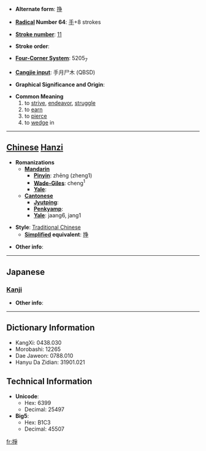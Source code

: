 * '''Alternate form''': [[挣]]

* '''[[Wiktionary:Chinese radical index| Radical]] Number 64''': [[Wiktionary:Chinese radical index 手|手]]+8 strokes

* '''[[Wiktionary:Chinese total strokes index|Stroke number]]''': [[Wiktionary:Chinese total strokes index 11|11]]

* '''Stroke order''': 

* '''[[Wiktionary:Chinese four corner index|Four-Corner System]]''': 5205<sub>7</sub>

* '''[[Wiktionary:Chinese Cangjie index|Cangjie input]]''': 手月尸木 (QBSD)

* '''Graphical Significance and Origin''': 

* '''Common Meaning'''
*#to [[strive]], [[endeavor]], [[struggle]]
*# to [[earn]]
*# to [[pierce]]
*# to [[wedge]] in


----

== [[Chinese]] [[Hanzi]] ==

* '''Romanizations'''
** '''[[Mandarin]]'''
*** '''[[Pinyin]]''': zhēng (zheng1)
*** '''[[Wade-Giles]]''': cheng<sup>1</sup>
*** '''[[Yale]]''': 
** '''[[Cantonese]]'''
*** '''[[Jyutping]]''':
*** '''[[Penkyamp]]''': 
*** '''[[Yale]]''': jaang6, jang1

* '''Style''': [[Traditional Chinese]] 
** '''[[Simplified Chinese|Simplified]] equivalent''': [[挣]]

* '''Other info''': 

----

==Japanese==
===[[Kanji]]===
{{kanji|on readings=[[そう]] (sō), [[しょう]] (shō)|kun readings=[[さす]] (sasu)}}

* '''Other info''':  

----

== Dictionary Information ==

* KangXi: 0438.030
* Morobashi: 12265
* Dae Jaweon: 0788.010
* Hanyu Da Zidian: 31901.021

== Technical Information ==

* '''Unicode''':
** Hex: 6399
** Decimal: 25497
* '''Big5''':
** Hex: B1C3
** Decimal: 45507

[[fr:掙]]